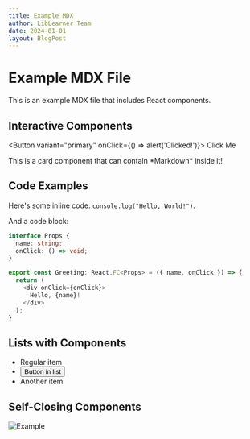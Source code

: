 ```yaml
---
title: Example MDX
author: LibLearner Team
date: 2024-01-01
layout: BlogPost
---
```



# Example MDX File

This is an example MDX file that includes React components.

## Interactive Components

<Button variant="primary" onClick={() => alert('Clicked!')}>
  Click Me
</Button>

<Card>
  This is a card component that can contain *Markdown* inside it!
</Card>

## Code Examples

Here's some inline code: `console.log("Hello, World!")`.

And a code block:

```typescript
interface Props {
  name: string;
  onClick: () => void;
}

export const Greeting: React.FC<Props> = ({ name, onClick }) => {
  return (
    <div onClick={onClick}>
      Hello, {name}!
    </div>
  );
}
```

## Lists with Components

- Regular item
- <Button>Button in list</Button>
- Another item

## Self-Closing Components

<Image src="/example.png" alt="Example" />
<Divider />
<Spacer size="medium" />
